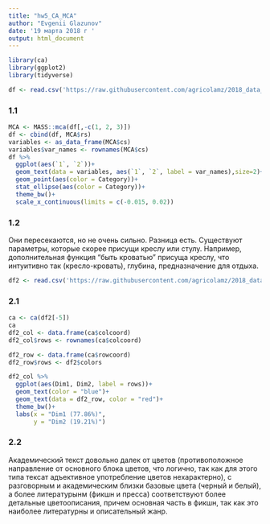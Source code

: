 ```yaml
---
title: "hw5_CA_MCA"
author: "Evgenii Glazunov"
date: '19 марта 2018 г '
output: html_document
---
```


```r
library(ca)
library(ggplot2)
library(tidyverse)
```
```r
df <- read.csv('https://raw.githubusercontent.com/agricolamz/2018_data_analysis_for_linguists/master/data/students/dkbrz/hw5_CA_MCA/hw5_chairs.csv', encoding = 'UTF-8')
```
### 1.1
```r
MCA <- MASS::mca(df[,-c(1, 2, 3)])
df <- cbind(df, MCA$rs)
variables <- as_data_frame(MCA$cs)
variables$var_names <- rownames(MCA$cs)
df %>% 
  ggplot(aes(`1`, `2`))+
  geom_text(data = variables, aes(`1`, `2`, label = var_names),size=2)+
  geom_point(aes(color = Category))+
  stat_ellipse(aes(color = Category))+
  theme_bw()+
  scale_x_continuous(limits = c(-0.015, 0.02))
```

### 1.2
Они пересекаются, но не очень сильно. Разница есть. Cуществуют параметры, которые скорее присущи креслу или стулу. Например, дополнительная функция "быть кроватью" присуща креслу, что интуитивно так (кресло-кровать), глубина, предназначение для отдыха. 


```r
df2 <- read.csv('https://raw.githubusercontent.com/agricolamz/2018_data_analysis_for_linguists/master/data/students/dkbrz/hw5_CA_MCA/hw5_colreg.csv', encoding = 'UTF-8')
```

### 2.1
```r
ca <- ca(df2[-5])
ca
df2_col <- data.frame(ca$colcoord)
df2_col$rows <- rownames(ca$colcoord)

df2_row <- data.frame(ca$rowcoord)
df2_row$rows <- df2$colors

df2_col %>% 
  ggplot(aes(Dim1, Dim2, label = rows))+
  geom_text(color = "blue")+
  geom_text(data = df2_row, color = "red")+
  theme_bw()+
  labs(x = "Dim1 (77.86%)",
       y = "Dim2 (19.21%)")
```

### 2.2

Академический текст довольно далек от цветов (противоположное направление от основного блока цветов, что логично, так как для этого типа тексат адъективное употребление цветов нехарактерно), с разговорным и академическим близки базовые цвета (черный и белый), а более литературынм (фикшн и пресса) соответствуют более детальные цветоописания, причем основная часть в фикшн, так как это наиболее литературны и описательный жанр.